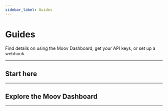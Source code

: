 ```yaml
---
sidebar_label: Guides
---
```



# Guides

Find details on using the Moov Dashboard, get your API keys, or set up a webhook.

---

## Start here

<CardContainer>
  <Card
    illustration="/img/Frame-1.png"
    href="#"
    header="Core concepts"
    body="Learn the core concepts of Moov so you can really hit the ground running."
  />
  <Card
    illustration="/img/Frame-2.png"
    href="#"
    header="Quick start"
    body="Copy and paste code samples to get money moving right away."
  />
</CardContainer>

---

## Explore the Moov Dashboard

<CardContainer>
  <Card
    icon="/img/Frame-3.png"
    href="#"
    header="Core concepts"
    body="Learn the core concepts of Moov so you can really hit the ground running."
  />
  <Card
    icon="/img/Frame-4.png"
    href="#"
    header="Quick start"
    body="Copy and paste code samples to get money moving right away."
  />
  <Card
    icon="/img/Frame-5.png"
    href="#"
    header="Quick start"
    body="Copy and paste code samples to get money moving right away."
  />
  <Card
    icon="/img/Frame-6.png"
    href="#"
    header="Core concepts"
    body="Learn the core concepts of Moov so you can really hit the ground running."
  />
  <Card
    icon="/img/Frame-7.png"
    href="#"
    header="Quick start"
    body="Copy and paste code samples to get money moving right away."
  />
  <Card
    icon="/img/Frame-8.png"
    href="#"
    header="Quick start"
    body="Copy and paste code samples to get money moving right away."
  />
</CardContainer>

---
